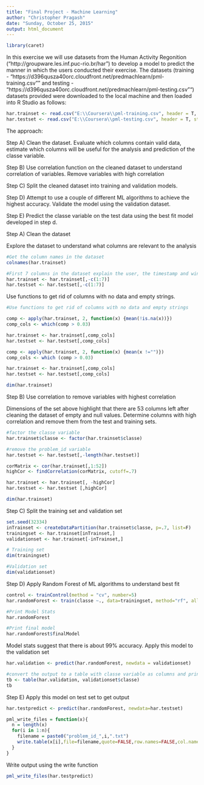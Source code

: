 ```yaml
---
title: "Final Project - Machine Learning"
author: "Christopher Pragash"
date: "Sunday, October 25, 2015"
output: html_document
---
```


```r

library(caret)

```

In this exercise we will use datasets from the Human Activity Regonition ("http://groupware.les.inf.puc-rio.br/har") to develop a model to predict the manner in which the users conducted their exercise. The datasets (training - "https://d396qusza40orc.cloudfront.net/predmachlearn/pml-training.csv"" and testing - "https://d396qusza40orc.cloudfront.net/predmachlearn/pml-testing.csv"") datasets provided were downloaded to the local machine and then loaded into R Studio as follows:

```r
har.trainset <- read.csv("E:\\Coursera\\pml-training.csv", header = T, stringsAsFactors = F)
har.testset <- read.csv("E:\\Coursera\\pml-testing.csv", header = T, stringsAsFactors = F)
```

The approach:

Step A) Clean the dataset. Evaluate which columns contain valid data, estimate which columns will be useful for the analysis and prediction of the classe variable.

Step B) Use correlation function on the cleaned dataset to understand correlation of variables. Remove variables with high correlation

Step C) Split the cleaned dataset into training and validation models. 

Step D) Attempt to use a couple of different ML algorithms to achieve the highest accuracy. Validate the model using the validation dataset.

Step E) Predict the classe variable on the test data using the best fit model developed in step d.

Step A) Clean the dataset

Explore the dataset to understand what columns are relevant to the analysis
```r

#Get the column names in the dataset
colnames(har.trainset)

#First 7 columns in the dataset explain the user, the timestamp and windows. Remove them on the test and train sets
har.trainset <- har.trainset[,-c(1:7)]
har.testset <- har.testset[,-c(1:7)]

```

Use functions to get rid of columns with no data and empty strings.

```r
#Use functions to get rid of columns with no data and empty strings

comp <- apply(har.trainset, 2, function(x) {mean(!is.na(x))})
comp_cols <- which(comp > 0.03)

har.trainset <- har.trainset[,comp_cols]
har.testset <- har.testset[,comp_cols]

comp <- apply(har.trainset, 2, function(x) {mean(x !="")})
comp_cols <- which (comp > 0.03)

har.trainset <- har.trainset[,comp_cols]
har.testset <- har.testset[,comp_cols]

```

```r
dim(har.trainset)

```

Step B) Use correlation to remove variables with highest correlation

Dimensions of the set above highlight that there are 53 columns left after cleaning the dataset of empty and null values. Determine columns with high correlation and remove them from the test and training sets.

```r

#factor the classe variable
har.trainset$classe <- factor(har.trainset$classe)

#remove the problem_id variable
har.testset <- har.testset[,-length(har.testset)]
```


```r

corMatrix <- cor(har.trainset[,1:52])
highCor <- findCorrelation(corMatrix, cutoff=.7)

har.trainset <- har.trainset[, -highCor]
har.testset <- har.testset [,highCor]

dim(har.trainset)

```

Step C) Split the training set and validation set

```r

set.seed(32334)
inTrainset <- createDataPartition(har.trainset$classe, p=.7, list=F)
trainingset <- har.trainset[inTrainset,]
validationset <- har.trainset[-inTrainset,]

# Training set
dim(trainingset)

#Validation set
dim(validationset)
```

Step D) Apply Random Forest of ML algorithms to understand best fit

```r

control <- trainControl(method = "cv", number=5)
har.randomForest <- train(classe ~., data=trainingset, method="rf", allowParallel = T, tcControl = control)

#Print Model Stats
har.randomForest

#Print final model
har.randomForest$finalModel
```

Model stats suggest that there is about 99% accuracy. Apply this model to the validation set

```r
har.validation <- predict(har.randomForest, newdata = validationset)

#convert the output to a table with classe variable as columns and print
tb <- table(har.validation, validationset$classe)
tb
```

Step E) Apply this model on test set to get output

```r
har.testpredict <- predict(har.randomForest, newdata=har.testset)

```

```r
pml_write_files = function(x){
  n = length(x)
  for(i in 1:n){
    filename = paste0("problem_id_",i,".txt")
    write.table(x[i],file=filename,quote=FALSE,row.names=FALSE,col.names=FALSE)
  }
}
```

Write output using the write function
```r
pml_write_files(har.testpredict)
```